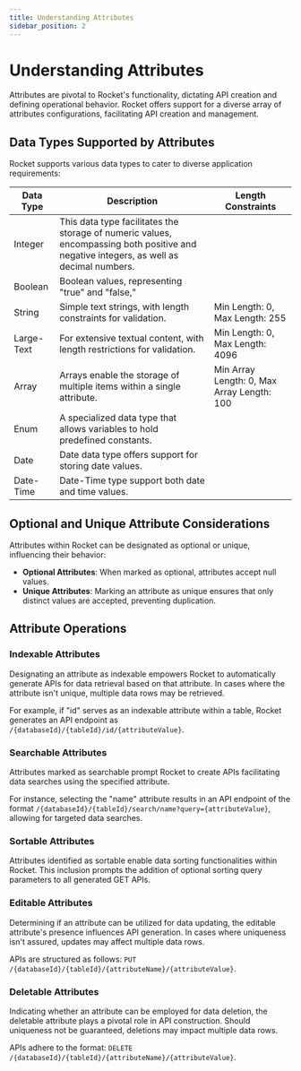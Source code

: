 ```yaml
---
title: Understanding Attributes
sidebar_position: 2
---
```


# Understanding Attributes

Attributes are pivotal to Rocket's functionality, dictating API creation and defining operational behavior. Rocket offers support for a diverse array of attributes configurations, facilitating API creation and management.

## Data Types Supported by Attributes

Rocket supports various data types to cater to diverse application requirements:

| Data Type  | Description                                                                                                                             | Length Constraints                         |
| ---------- | --------------------------------------------------------------------------------------------------------------------------------------- | ------------------------------------------ |
| Integer    | This data type facilitates the storage of numeric values, encompassing both positive and negative integers, as well as decimal numbers. |                                            |
| Boolean    | Boolean values, representing "true" and "false,"                                                                                        |                                            |
| String     | Simple text strings, with length constraints for validation.                                                                            | Min Length: 0, Max Length: 255             |
| Large-Text | For extensive textual content, with length restrictions for validation.                                                                 | Min Length: 0, Max Length: 4096            |
| Array      | Arrays enable the storage of multiple items within a single attribute.                                                                  | Min Array Length: 0, Max Array Length: 100 |
| Enum       | A specialized data type that allows variables to hold predefined constants.                                                             |                                            |
| Date       | Date data type offers support for storing date values.                                                                                  |                                            |
| Date-Time  | Date-Time type support both date and time values.                                                                                       |                                            |

## Optional and Unique Attribute Considerations

Attributes within Rocket can be designated as optional or unique, influencing their behavior:

- **Optional Attributes**: When marked as optional, attributes accept null values.
- **Unique Attributes**: Marking an attribute as unique ensures that only distinct values are accepted, preventing duplication.

## Attribute Operations

### Indexable Attributes

Designating an attribute as indexable empowers Rocket to automatically generate APIs for data retrieval based on that attribute. In cases where the attribute isn't unique, multiple data rows may be retrieved.

For example, if "id" serves as an indexable attribute within a table, Rocket generates an API endpoint as `/{databaseId}/{tableId}/id/{attributeValue}`.

### Searchable Attributes

Attributes marked as searchable prompt Rocket to create APIs facilitating data searches using the specified attribute.

For instance, selecting the "name" attribute results in an API endpoint of the format `/{databaseId}/{tableId}/search/name?query={attributeValue}`, allowing for targeted data searches.

### Sortable Attributes

Attributes identified as sortable enable data sorting functionalities within Rocket. This inclusion prompts the addition of optional sorting query parameters to all generated GET APIs.

### Editable Attributes

Determining if an attribute can be utilized for data updating, the editable attribute's presence influences API generation. In cases where uniqueness isn't assured, updates may affect multiple data rows.

APIs are structured as follows: `PUT /{databaseId}/{tableId}/{attributeName}/{attributeValue}`.

### Deletable Attributes

Indicating whether an attribute can be employed for data deletion, the deletable attribute plays a pivotal role in API construction. Should uniqueness not be guaranteed, deletions may impact multiple data rows.

APIs adhere to the format: `DELETE /{databaseId}/{tableId}/{attributeName}/{attributeValue}`.
